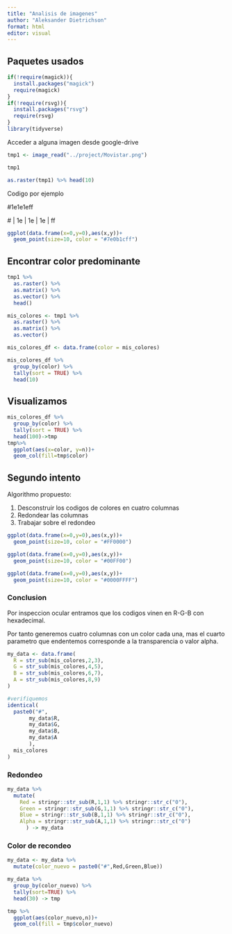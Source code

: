 ```yaml
---
title: "Analisis de imagenes"
author: "Aleksander Dietrichson"
format: html
editor: visual
---
```


## Paquetes usados

```r
if(!require(magick)){
  install.packages("magick")
  require(magick)
}
if(!require(rsvg)){
  install.packages("rsvg")
  require(rsvg)
}
library(tidyverse)
```

Acceder a alguna imagen desde google-drive

```r
tmp1 <- image_read("../project/Movistar.png")
```

```r
tmp1
```

```r
as.raster(tmp1) %>% head(10)
```

Codigo por ejemplo

#1e1e1eff

\# \| 1e \| 1e \| 1e \| ff

```r
ggplot(data.frame(x=0,y=0),aes(x,y))+
  geom_point(size=10, color = "#7e0b1cff")
```

## Encontrar color predominante

```r
tmp1 %>% 
  as.raster() %>% 
  as.matrix() %>% 
  as.vector() %>% 
  head()
```

```r
mis_colores <- tmp1 %>% 
  as.raster() %>% 
  as.matrix() %>% 
  as.vector() 
```

```r
mis_colores_df <- data.frame(color = mis_colores)
```

```r
mis_colores_df %>% 
  group_by(color) %>% 
  tally(sort = TRUE) %>% 
  head(10)
```

## Visualizamos

```r
mis_colores_df %>% 
  group_by(color) %>% 
  tally(sort = TRUE) %>% 
  head(100)->tmp
tmp%>% 
  ggplot(aes(x=color, y=n))+
  geom_col(fill=tmp$color)
```

## Segundo intento

Algorithmo propuesto:

1.  Desconstruir los codigos de colores en cuatro columnas
2.  Redondear las columnas
3.  Trabajar sobre el redondeo

```r
ggplot(data.frame(x=0,y=0),aes(x,y))+
  geom_point(size=10, color = "#FF0000")
```

```r
ggplot(data.frame(x=0,y=0),aes(x,y))+
  geom_point(size=10, color = "#00FF00")
```

```r
ggplot(data.frame(x=0,y=0),aes(x,y))+
  geom_point(size=10, color = "#0000FFFF")
```

### Conclusion

Por inspeccion ocular entramos que los codigos vinen en R-G-B con hexadecimal.

Por tanto generemos cuatro columnas con un color cada una, mas el cuarto parametro que endentemos corresponde a la transparencia o valor alpha.

```r

my_data <- data.frame(
  R = str_sub(mis_colores,2,3),
  G = str_sub(mis_colores,4,5),
  B = str_sub(mis_colores,6,7),
  A = str_sub(mis_colores,8,9)
)

#verifiquemos 
identical(
  paste0("#",
       my_data$R,
       my_data$G,
       my_data$B,
       my_data$A
       ),
  mis_colores
)

```

### Redondeo

```r
my_data %>% 
  mutate(
    Red = stringr::str_sub(R,1,1) %>% stringr::str_c("0"),
    Green = stringr::str_sub(G,1,1) %>% stringr::str_c("0"),
    Blue = stringr::str_sub(B,1,1) %>% stringr::str_c("0"),
    Alpha = stringr::str_sub(A,1,1) %>% stringr::str_c("0")
      ) -> my_data
```

### Color de recondeo

```r
my_data <- my_data %>% 
  mutate(color_nuevo = paste0("#",Red,Green,Blue))
```

```r
my_data %>% 
  group_by(color_nuevo) %>% 
  tally(sort=TRUE) %>% 
  head(30) -> tmp

```

```r
tmp %>% 
  ggplot(aes(color_nuevo,n))+
  geom_col(fill = tmp$color_nuevo)
```
